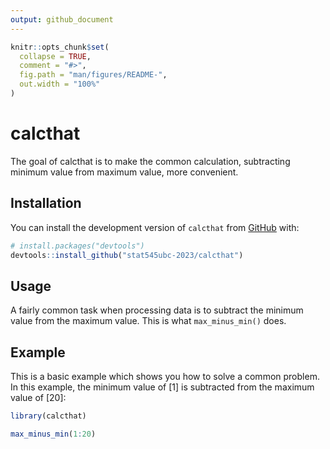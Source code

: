 ```yaml
---
output: github_document
---
```


<!-- README.md is generated from README.Rmd. Please edit that file -->

```r
knitr::opts_chunk$set(
  collapse = TRUE,
  comment = "#>",
  fig.path = "man/figures/README-",
  out.width = "100%"
)
```

# calcthat

<!-- badges: start -->
<!-- badges: end -->

The goal of calcthat is to make the common calculation, subtracting minimum value from maximum value, more convenient.

## Installation

You can install the development version of `calcthat` from [GitHub](https://github.com/) with:

``` r
# install.packages("devtools")
devtools::install_github("stat545ubc-2023/calcthat")
```

## Usage

A fairly common task when processing data is to subtract the minimum value from the maximum value. This is what `max_minus_min()` does.

## Example

This is a basic example which shows you how to solve a common problem. In this example, the minimum value of [1] is subtracted from the maximum value of [20]:

```r
library(calcthat)

max_minus_min(1:20)
```

